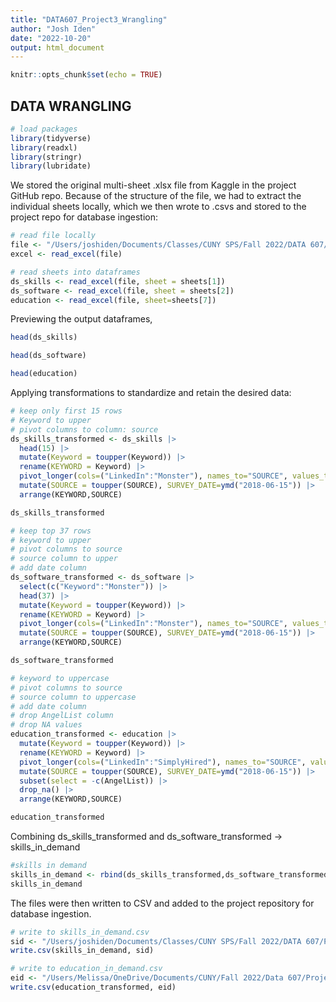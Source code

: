```yaml
---
title: "DATA607_Project3_Wrangling"
author: "Josh Iden"
date: "2022-10-20"
output: html_document
---
```


```r
knitr::opts_chunk$set(echo = TRUE)
```

## DATA WRANGLING

```r
# load packages
library(tidyverse)
library(readxl)
library(stringr)
library(lubridate)
```

We stored the original multi-sheet .xlsx file from Kaggle in the project GitHub repo. Because of the structure of the file, we had to extract the individual sheets locally, which we then wrote to .csvs and stored to the project repo for database ingestion: 

```r
# read file locally 
file <- "/Users/joshiden/Documents/Classes/CUNY SPS/Fall 2022/DATA 607/Projects/Project 3/Data Science Career Terms.xlsx"
excel <- read_excel(file)

# read sheets into dataframes
ds_skills <- read_excel(file, sheet = sheets[1])
ds_software <- read_excel(file, sheet = sheets[2])
education <- read_excel(file, sheet=sheets[7])
```

Previewing the output dataframes,

```r
head(ds_skills)
```
```r
head(ds_software)
```
```r
head(education)
```
Applying transformations to standardize and retain the desired data:

```r
# keep only first 15 rows
# Keyword to upper
# pivot columns to column: source
ds_skills_transformed <- ds_skills |>
  head(15) |>
  mutate(Keyword = toupper(Keyword)) |>
  rename(KEYWORD = Keyword) |>
  pivot_longer(cols=("LinkedIn":"Monster"), names_to="SOURCE", values_to="COUNT") |>
  mutate(SOURCE = toupper(SOURCE), SURVEY_DATE=ymd("2018-06-15")) |>
  arrange(KEYWORD,SOURCE)

ds_skills_transformed
```
```r
# keep top 37 rows
# keyword to upper
# pivot columns to source
# source column to upper
# add date column
ds_software_transformed <- ds_software |>
  select(c("Keyword":"Monster")) |>
  head(37) |>
  mutate(Keyword = toupper(Keyword)) |>
  rename(KEYWORD = Keyword) |>
  pivot_longer(cols=("LinkedIn":"Monster"), names_to="SOURCE", values_to="COUNT") |>
  mutate(SOURCE = toupper(SOURCE), SURVEY_DATE=ymd("2018-06-15")) |>
  arrange(KEYWORD,SOURCE)

ds_software_transformed
```
```r
# keyword to uppercase
# pivot columns to source
# source column to uppercase
# add date column
# drop AngelList column
# drop NA values
education_transformed <- education |>
  mutate(Keyword = toupper(Keyword)) |>
  rename(KEYWORD = Keyword) |>
  pivot_longer(cols=("LinkedIn":"SimplyHired"), names_to="SOURCE", values_to="COUNT") |>
  mutate(SOURCE = toupper(SOURCE), SURVEY_DATE=ymd("2018-06-15")) |>
  subset(select = -c(AngelList)) |>
  drop_na() |>
  arrange(KEYWORD,SOURCE)

education_transformed
```
Combining ds_skills_transformed and ds_software_transformed -> skills_in_demand
```r
#skills in demand
skills_in_demand <- rbind(ds_skills_transformed,ds_software_transformed)
skills_in_demand
```
The files were then written to CSV and added to the project repository for database ingestion. 

```r
# write to skills_in_demand.csv
sid <- "/Users/joshiden/Documents/Classes/CUNY SPS/Fall 2022/DATA 607/Projects/skills_in_demand.csv"
write.csv(skills_in_demand, sid)

# write to education_in_demand.csv
eid <- "/Users/Melissa/OneDrive/Documents/CUNY/Fall 2022/Data 607/Project 3/education_in_demand.csv"
write.csv(education_transformed, eid)
```

